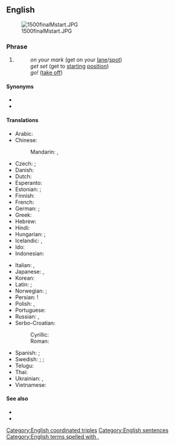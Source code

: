 ==English==
[[Image:1500finalMstart.JPG|thumb]]

===Phrase===
{{en-phrase|[[on]] [[your]] [[mark]], [[get]] [[set]], [[go]]!}}

# {{lb|en|sports}} {{non-gloss definition|A three-command start when [[racing]]:}}
#: ''on your mark'' (get on your [[lane]]/[[spot]])
#: ''get set'' (get to [[starting]] [[position]])
#: ''go!'' ([[take off]])

====Synonyms====
* {{l|en|ready, set, go}}
* {{l|en|ready, steady, go}}

====Translations====
{{trans-top|three-command start of racing}}
* Arabic: {{t-needed|ar}}
* Chinese:
*: Mandarin: {{t|cmn|[[各就各位]]！[[預備]]！[[跑]]！|sc=Hani}}, {{t|cmn|[[各就各位]]！[[预备]]！[[跑]]！|tr=gèjiùgèwèi! yùbèi! pǎo!|sc=Hani}}
* Czech: {{t|cs|připravit se, pozor, start!}}; {{t|cs|připravit se, pozor, teď}}
* Danish: {{t|da|klar, parat, start}}
* Dutch: {{t|nl|op uw plaatsen, klaar, af!}}
* Esperanto: {{t|eo|en loko, pretu, iru!}}
* Estonian: {{t|et|kohtadele, valmisolla, läks}}; {{t|et|tähelepanu, valmisolla, läks}}
* Finnish: {{t|fi|paikoillanne, valmiina, nyt}} {{q|has different variations}}
* French: {{t+|fr|à vos marques, prêts, partez}}
* German: {{t+|de|auf die Plätze, fertig, los}}; {{t+|de|Achtung, fertig, los}}
* Greek: {{t|el|λάβετε θέσεις, έτοιμοι, μαρς!}}
* Hebrew: {{t|he|למקומות, היכון, צא!|tr=la-mekomot, hikkon, tse!|sc=Hebr}}
* Hindi: {{t-needed|hi}}
* Hungarian: {{t|hu|felkészülni, vigyázz, rajt}}; {{t|hu|vigyázz, kész, rajt}}
* Icelandic: {{t|is|tilbúinn, viðbúinn, af stað|m}}, {{t|is|tilbúin, viðbúin, af stað|f}}
* Ido: {{t|io|a via aleo, pronteskez, irez!}}
* Indonesian: {{t|id|bersedia, siap, ya}}
{{trans-mid}}
* Italian: {{t|it|pronti, attenti, via!}}, {{t|it|pronti, partenza, via!}}
* Japanese: {{t|ja|位置について、用意、ドン!|tr=ichi-ni tsuite, yōi, don!|sc=Jpan}}, {{t|ja|せえの|tr=sēno}} {{qualifier|for any function other than just racing}}
* Korean: {{t-needed|ko}}
* Latin: {{t|la|in tuis vestigiis, parāte, īte}}; {{t|la|parāte, dēstituite, īte}}
* Norwegian: {{t|no|klar, ferdig, gå}}; {{t|no|klare, ferdige, gå|p}}
* Persian: {{t|fa|بجای خود،آماده، حرکت}}!
* Polish: {{t|pl|na miejsca, gotowi, start}}, {{t+|pl|do biegu, gotowi, start}}
* Portuguese: {{t|pt|preparar, apontar, vai}}
* Russian: {{t|ru|на ста́рт, внима́ние, марш!}}, {{t|ru|раз, два, три}}
* Serbo-Croatian:
*: Cyrillic: {{t|sh|припрема, позор, сад!|sc=Cyrl}}
*: Roman: {{t|sh|priprema, pozor, sad!}}
* Spanish: {{t|es|en sus marcas, listos, fuera|alt=¡en sus marcas, listos, fuera!}}; {{t|es|preparados, listos, ya|alt=preparados, listos, ¡ya!}}
* Swedish: {{t|sv|på era platser, färdiga, gå}}; {{t|sv|på edra platser, färdiga, gå}}; {{t|sv|klara, färdiga, gå}}
* Telugu: {{t-needed|te}}
* Thai: {{t-needed|th}}
* Ukrainian: {{t|uk|на старт, увага, руш!}} {{qualifier|official, formal}}, {{t|uk|раз, два, три, почали}}
* Vietnamese: {{t-needed|vi}}
{{trans-bottom}}

====See also====
* {{l|en|lights, camera, action}}
* {{l|en|ready, aim, fire}}

[[Category:English coordinated triples]]
[[Category:English sentences]]
[[Category:English terms spelled with ,]]